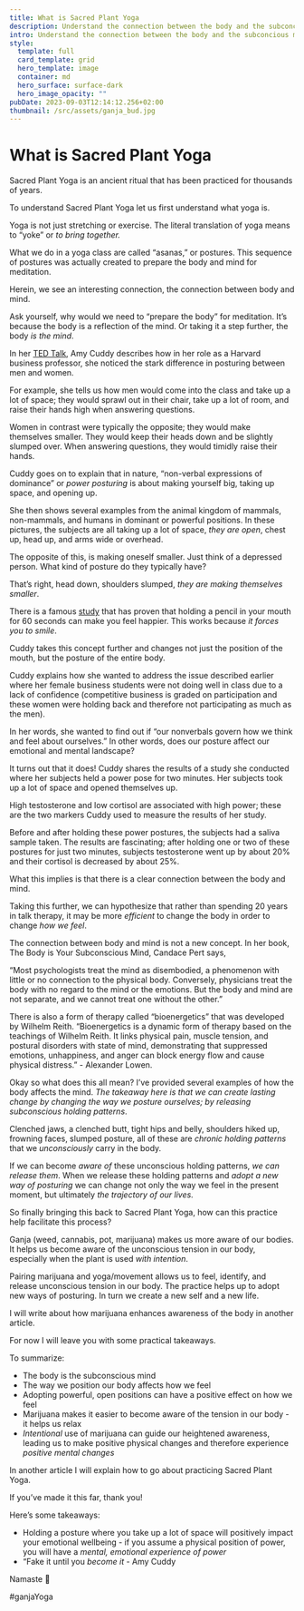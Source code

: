 ```yaml
---
title: What is Sacred Plant Yoga
description: Understand the connection between the body and the subconcious mind. And how cannabis can help you reprogram youself.
intro: Understand the connection between the body and the subconcious mind. And how cannabis can help you reprogram youself.
style:
  template: full
  card_template: grid
  hero_template: image
  container: md
  hero_surface: surface-dark
  hero_image_opacity: ""
pubDate: 2023-09-03T12:14:12.256+02:00
thumbnail: /src/assets/ganja_bud.jpg
---
```


# What is Sacred Plant Yoga

Sacred Plant Yoga is an ancient ritual that has been practiced for thousands of years.

To understand Sacred Plant Yoga let us first understand what yoga is.

Yoga is not just stretching or exercise. The literal translation of yoga means to “yoke” or _to bring together._

What we do in a yoga class are called “asanas,” or postures. This sequence of postures was actually created to prepare the body and mind for meditation.

Herein, we see an interesting connection, the connection between body and mind.

Ask yourself, why would we need to “prepare the body” for meditation. It’s because the body is a reflection of the mind. Or taking it a step further, the body _is the mind_.

In her [TED Talk](https://youtu.be/Ks-_Mh1QhMc?si=WpG537pW1jwcO6Z1), Amy Cuddy describes how in her role as a Harvard business professor, she noticed the stark difference in posturing between men and women.

For example, she tells us how men would come into the class and take up a lot of space; they would sprawl out in their chair, take up a lot of room, and raise their hands high when answering questions.

Women in contrast were typically the opposite; they would make themselves smaller. They would keep their heads down and be slightly slumped over. When answering questions, they would timidly raise their hands.

Cuddy goes on to explain that in nature, “non-verbal expressions of dominance” or _power posturing_ is about making yourself big, taking up space, and opening up.

She then shows several examples from the animal kingdom of mammals, non-mammals, and humans in dominant or powerful positions. In these pictures, the subjects are all taking up a lot of space, _they are open_, chest up, head up, and arms wide or overhead.

The opposite of this, is making oneself smaller. Just think of a depressed person. What kind of posture do they typically have?

That’s right, head down, shoulders slumped, _they are making themselves smaller_.

There is a famous [study](https://www.sciencedaily.com/releases/2019/04/190412094728.htm) that has proven that holding a pencil in your mouth for 60 seconds can make you feel happier. This works because _it forces you to smile_.

Cuddy takes this concept further and changes not just the position of the mouth, but the posture of the entire body.

Cuddy explains how she wanted to address the issue described earlier where her female business students were not doing well in class due to a lack of confidence (competitive business is graded on participation and these women were holding back and therefore not participating as much as the men).

In her words, she wanted to find out if “our nonverbals govern how we think and feel about ourselves.” In other words, does our posture affect our emotional and mental landscape?

It turns out that it does! Cuddy shares the results of a study she conducted where her subjects held a power pose for two minutes. Her subjects took up a lot of space and opened themselves up.

High testosterone and low cortisol are associated with high power; these are the two markers Cuddy used to measure the results of her study.

Before and after holding these power postures, the subjects had a saliva sample taken. The results are fascinating; after holding one or two of these postures for just two minutes, subjects testosterone went up by about 20% and their cortisol is decreased by about 25%.

What this implies is that there is a clear connection between the body and mind.

Taking this further, we can hypothesize that rather than spending 20 years in talk therapy, it may be more _efficient_ to change the body in order to change _how we feel_.

The connection between body and mind is not a new concept. In her book, The Body is Your Subconscious Mind, Candace Pert says,

“Most psychologists treat the mind as disembodied, a phenomenon with little or no connection to the physical body. Conversely, physicians treat the body with no regard to the mind or the emotions. But the body and mind are not separate, and we cannot treat one without the other.”

There is also a form of therapy called “bioenergetics” that was developed by Wilhelm Reith. “Bioenergetics is a dynamic form of therapy based on the teachings of Wilhelm Reith. It links physical pain, muscle tension, and postural disorders with state of mind, demonstrating that suppressed emotions, unhappiness, and anger can block energy flow and cause physical distress.” - Alexander Lowen.

Okay so what does this all mean? I’ve provided several examples of how the body affects the mind. _The takeaway here is that we can create lasting change by changing the way we posture ourselves; by releasing subconscious holding patterns_.

Clenched jaws, a clenched butt, tight hips and belly, shoulders hiked up, frowning faces, slumped posture, all of these are _chronic holding patterns_ that we _unconsciously_ carry in the body.

If we can become _aware of_ these unconscious holding patterns, _we can release them_. When we release these holding patterns and _adopt a new way of posturing_ we can change not only the way we feel in the present moment, but ultimately _the trajectory of our lives._

So finally bringing this back to Sacred Plant Yoga, how can this practice help facilitate this process?

Ganja (weed, cannabis, pot, marijuana) makes us more aware of our bodies. It helps us become aware of the unconscious tension in our body, especially when the plant is used _with intention_.

Pairing marijuana and yoga/movement allows us to feel, identify, and release unconscious tension in our body. The practice helps up to adopt new ways of posturing. In turn we create a new self and a new life.

I will write about how marijuana enhances awareness of the body in another article.

For now I will leave you with some practical takeaways.

To summarize:

- The body is the subconscious mind
- The way we position our body affects how we feel
- Adopting powerful, open positions can have a positive effect on how we feel
- Marijuana makes it easier to become aware of the tension in our body - it helps us relax
- _Intentional_ use of marijuana can guide our heightened awareness, leading us to make positive physical changes and therefore experience _positive mental changes_

In another article I will explain how to go about practicing Sacred Plant Yoga.

If you’ve made it this far, thank you!

Here’s some takeaways:

- Holding a posture where you take up a lot of space will positively impact your emotional wellbeing - if you assume a physical position of power, you will have a _mental, emotional experience of power_
- “Fake it until you _become it_ - Amy Cuddy

Namaste 🙏

#ganjaYoga
